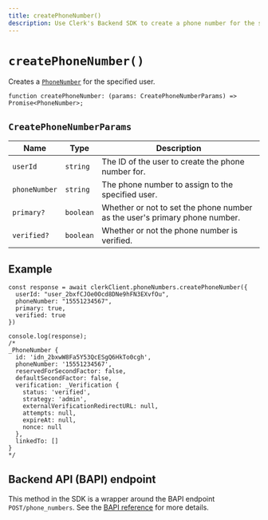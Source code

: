 ```yaml
---
title: createPhoneNumber()
description: Use Clerk's Backend SDK to create a phone number for the specified user.
---
```


# `createPhoneNumber()`

Creates a [`PhoneNumber`](/docs/references/javascript/phone-number) for the specified user.

```tsx
function createPhoneNumber: (params: CreatePhoneNumberParams) => Promise<PhoneNumber>;
```

## `CreatePhoneNumberParams`

| Name | Type | Description |
| --- | --- | --- |
| `userId` | `string` | The ID of the user to create the phone number for. |
| `phoneNumber` | `string` | The phone number to assign to the specified user. |
| `primary?` | `boolean` | Whether or not to set the phone number as the user's primary phone number. |
| `verified?` | `boolean` | Whether or not the phone number is verified. |

## Example

```tsx
const response = await clerkClient.phoneNumbers.createPhoneNumber({
  userId: "user_2bxfCJOe0Ocd8DNe9hFN3EXvfOu",
  phoneNumber: "15551234567",
  primary: true,
  verified: true
})

console.log(response);
/*
_PhoneNumber {
  id: 'idn_2bxwW8Fa5Y53QcESgQ6HkTo0cgh',
  phoneNumber: '15551234567',
  reservedForSecondFactor: false,
  defaultSecondFactor: false,
  verification: _Verification {
    status: 'verified',
    strategy: 'admin',
    externalVerificationRedirectURL: null,
    attempts: null,
    expireAt: null,
    nonce: null
  },
  linkedTo: []
}
*/
```

## Backend API (BAPI) endpoint

This method in the SDK is a wrapper around the BAPI endpoint `POST/phone_numbers`. See the [BAPI reference](https://clerk.com/docs/reference/backend-api/tag/Phone-Numbers#operation/CreatePhoneNumber) for more details.
